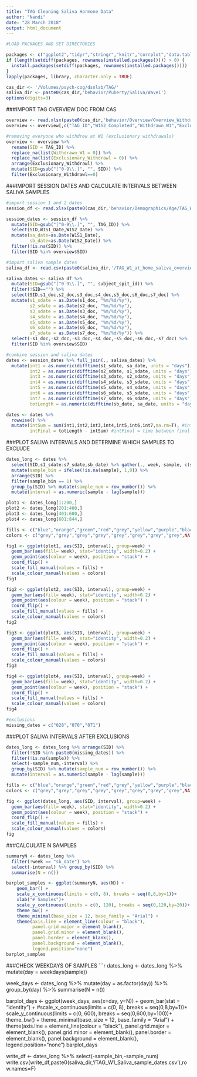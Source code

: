 ```yaml
---
title: "TAG Cleaning Saliva Hormone Data"
author: "Nandi"
date: "28 March 2018"
output: html_document
---
```


```r
#LOAD PACKAGES AND SET DIRECTORIES

packages <- c("ggplot2","tidyr","stringr","knitr","corrplot","data.table","readxl","gridExtra","dplyr", "psych","kableExtra","lavaan","xlsx")
if (length(setdiff(packages, rownames(installed.packages()))) > 0) {
  install.packages(setdiff(packages, rownames(installed.packages())))  
}
lapply(packages, library, character.only = TRUE)

cas_dir <- '/Volumes/psych-cog/dsnlab/TAG/'
saliva_dir <- paste0(cas_dir,'behavior/Puberty/Saliva/Wave1')
options(digits=3)
```

###IMPORT TAG OVERVIEW DOC FROM CAS
```r
overview <- read.xlsx(paste0(cas_dir,'behavior/Overview/Overview_Withdrawn_Completed/TAG_Overview_Doc.xlsx'),1)
overview <- overview[,c("TAG_ID","W1S2_Completed","Withdrawn_W1","Exclusionary_Withdrawl")]

#removing everyone who withdrew at W1 (exclusionary withdrawals)
overview <- overview %>% 
  rename(SID = TAG_ID) %>%
  replace_na(list(Withdrawn_W1 = 0)) %>%
  replace_na(list(Exclusionary_Withdrawl = 0)) %>% 
  arrange(Exclusionary_Withdrawl) %>% 
  mutate(SID=gsub("[^0-9\\.]", "", SID)) %>%
  filter(Exclusionary_Withdrawl==0)
```

###IMPORT SESSION DATES AND CALCULATE INTERVALS BETWEEN SALIVA SAMPLES
```r
#import session 1 and 2 dates
session_df <- read.xlsx(paste0(cas_dir,'behavior/Demographics/Age/TAG_W1W2_DOB_SessionDates.xlsx'),1)

session_dates <- session_df %>% 
  mutate(SID=gsub("[^0-9\\.]", "", TAG_ID)) %>%
  select(SID,W1S1_Date,W1S2_Date) %>%
  mutate(sa_date=as.Date(W1S1_Date),
         sb_date=as.Date(W1S2_Date)) %>%
  filter(!is.na(SID)) %>%
  filter(SID %in% overview$SID)

#import saliva sample dates
saliva_df <- read.csv(paste0(saliva_dir,'/TAG_W1_at_home_saliva_overview.csv'))

saliva_dates <- saliva_df %>% 
  mutate(SID=gsub("[^0-9\\.]", "", subject_spit_id)) %>%
  filter(!SID=="") %>%
  select(SID,s1_doc,s2_doc,s3_doc,s4_doc,s5_doc,s6_doc,s7_doc) %>%
  mutate(s1_sdate = as.Date(s1_doc, "%m/%d/%y"),
         s2_sdate = as.Date(s2_doc, "%m/%d/%y"),
         s3_sdate = as.Date(s3_doc, "%m/%d/%y"),
         s4_sdate = as.Date(s4_doc, "%m/%d/%y"),
         s5_sdate = as.Date(s5_doc, "%m/%d/%y"),
         s6_sdate = as.Date(s6_doc, "%m/%d/%y"),
         s7_sdate = as.Date(s7_doc, "%m/%d/%y")) %>%
  select(-s1_doc,-s2_doc,-s3_doc,-s4_doc,-s5_doc,-s6_doc,-s7_doc) %>%
  filter(SID %in% overview$SID)

#combine session and saliva dates
dates <- session_dates %>% full_join(., saliva_dates) %>%
  mutate(int1 = as.numeric(difftime(s1_sdate, sa_date, units = "days")),
         int2 = as.numeric(difftime(s2_sdate, s1_sdate, units = "days")),
         int3 = as.numeric(difftime(s3_sdate, s2_sdate, units = "days")),
         int4 = as.numeric(difftime(s4_sdate, s3_sdate, units = "days")),
         int5 = as.numeric(difftime(s5_sdate, s4_sdate, units = "days")),
         int6 = as.numeric(difftime(s6_sdate, s5_sdate, units = "days")),
         int7 = as.numeric(difftime(s7_sdate, s6_sdate, units = "days")),
         totLength = as.numeric(difftime(sb_date, sa_date, units = "days"))) #totLength = time between session 1 and 2

dates <- dates %>% 
  rowwise() %>% 
  mutate(intSum = sum(int1,int2,int3,int4,int5,int6,int7,na.rm=T), #intSum = time between session 1 and final sample
         intFinal = totLength - intSum) #intFinal = time between final sample and session 2.
```

###PLOT SALIVA INTERVALS AND DETERMINE WHICH SAMPLES TO EXCLUDE
```r
dates_long <- dates %>% 
  select(SID,s1_sdate:s7_sdate,sb_date) %>% gather(., week, sample, c(s1_sdate,s2_sdate,s3_sdate,s4_sdate,s5_sdate,s6_sdate,s7_sdate,sb_date), factor_key=TRUE) %>%
  mutate(sample_bin = ifelse(!is.na(sample), 1,0)) %>%
  arrange(SID) %>%
  filter(sample_bin == 1) %>%
  group_by(SID) %>% mutate(sample_num = row_number()) %>%
  mutate(interval = as.numeric(sample - lag(sample)))

plot1 <- dates_long[1:200,]
plot2 <- dates_long[201:400,]
plot3 <- dates_long[401:600,]
plot4 <- dates_long[601:844,]

fills <- c("blue","orange","green","red","grey","yellow","purple","black")
colors <- c("grey","grey","grey","grey","grey","grey","grey","grey",NA)

fig1 <- ggplot(plot1, aes(SID, interval), group=week) +
  geom_bar(aes(fill= week), stat="identity", width=0.2) +
  geom_point(aes(colour = week), position = "stack") +
  coord_flip() +
  scale_fill_manual(values = fills) + 
  scale_colour_manual(values = colors)
fig1

fig2 <- ggplot(plot2, aes(SID, interval), group=week) +
  geom_bar(aes(fill= week), stat="identity", width=0.2) +
  geom_point(aes(colour = week), position = "stack") +
  coord_flip() +
  scale_fill_manual(values = fills) + 
  scale_colour_manual(values = colors)
fig2

fig3 <- ggplot(plot3, aes(SID, interval), group=week) +
  geom_bar(aes(fill= week), stat="identity", width=0.2) +
  geom_point(aes(colour = week), position = "stack") +
  coord_flip() +
  scale_fill_manual(values = fills) + 
  scale_colour_manual(values = colors)
fig3

fig4 <- ggplot(plot4, aes(SID, interval), group=week) +
  geom_bar(aes(fill= week), stat="identity", width=0.2) +
  geom_point(aes(colour = week), position = "stack") +
  coord_flip() +
  scale_fill_manual(values = fills) + 
  scale_colour_manual(values = colors)
fig4

#exclusions
missing_dates = c("028","070","071")
```

###PLOT SALIVA INTERVALS AFTER EXCLUSIONS
```r
dates_long <- dates_long %>% arrange(SID) %>% 
  filter(!SID %in% paste0(missing_dates)) %>% 
  filter(!is.na(sample)) %>%
  select(-sample_num,-interval) %>%
  group_by(SID) %>% mutate(sample_num = row_number()) %>%
  mutate(interval = as.numeric(sample - lag(sample)))

fills <- c("blue","orange","green","red","grey","yellow","purple","black")
colors <- c("grey","grey","grey","grey","grey","grey","grey","grey",NA)

fig <- ggplot(dates_long, aes(SID, interval), group=week) +
  geom_bar(aes(fill= week), stat="identity", width=0.2) +
  geom_point(aes(colour = week), position = "stack") +
  coord_flip() +
  scale_fill_manual(values = fills) + 
  scale_colour_manual(values = colors)
fig
```

###CALCULATE N SAMPLES
```r
summaryN <- dates_long %>% 
  filter(!week == "sb_date") %>%
  select(-interval) %>% group_by(SID) %>%
  summarise(N = n())

barplot_samples <- ggplot(summaryN, aes(N)) +
    geom_bar() + 
    scale_x_continuous(limits = c(0, 8), breaks = seq(0,8,by=1))+
    xlab("# Samples")+
    scale_y_continuous(limits = c(0, 120), breaks = seq(0,120,by=20))+
    theme_bw() +
    theme_minimal(base_size = 12, base_family = "Arial") +
    theme(axis.line = element_line(colour = "black"),
          panel.grid.major = element_blank(),
          panel.grid.minor = element_blank(),
          panel.border = element_blank(),
          panel.background = element_blank(),
          legend.position="none")
barplot_samples
```

###CHECK WEEKDAYS OF SAMPLES
```r
dates_long <- dates_long %>% mutate(day = weekdays(sample))

week_days <- dates_long %>% 
  mutate(day = as.factor(day)) %>%
  group_by(day) %>%
  summarise(N = n())
   
barplot_days <- ggplot(week_days, aes(x=day, y=N)) +
    geom_bar(stat = "identity") + 
    #scale_x_continuous(limits = c(0, 8), breaks = seq(0,8,by=1))+
    scale_y_continuous(limits = c(0, 600), breaks = seq(0,600,by=100))+
    theme_bw() +
    theme_minimal(base_size = 12, base_family = "Arial") +
    theme(axis.line = element_line(colour = "black"),
          panel.grid.major = element_blank(),
          panel.grid.minor = element_blank(),
          panel.border = element_blank(),
          panel.background = element_blank(),
          legend.position="none")
barplot_days

write_df <- dates_long %>% select(-sample_bin,-sample_num)
write.csv(write_df,paste0(saliva_dir,'/TAG_W1_Saliva_sample_dates.csv'),row.names=F)

